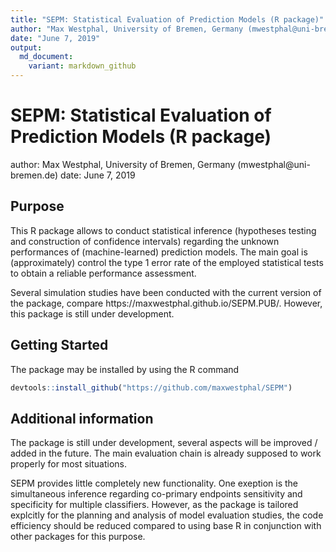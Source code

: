 ```yaml
---
title: "SEPM: Statistical Evaluation of Prediction Models (R package)"
author: "Max Westphal, University of Bremen, Germany (mwestphal@uni-bremen.de)"
date: "June 7, 2019"
output: 
  md_document:
    variant: markdown_github
---
```


# SEPM: Statistical Evaluation of Prediction Models (R package)
author: Max Westphal, University of Bremen, Germany (mwestphal@uni-bremen.de)
date: June 7, 2019

## Purpose

This R package allows to conduct statistical inference (hypotheses testing and 
construction of confidence intervals) regarding the unknown performances of (machine-learned)
prediction models. The main goal is (approximately) control the type 1 error rate of the employed
statistical tests to obtain a reliable performance assessment.

Several simulation studies have been conducted with the current version of the package, compare https://maxwestphal.github.io/SEPM.PUB/. 
However, this package is still under development.

## Getting Started

The package may be installed by using the R command

```r
devtools::install_github("https://github.com/maxwestphal/SEPM")
```


## Additional information

The package is still under development, several aspects will be improved / added in the future.
The main evaluation chain is already supposed to work properly for most situations.

SEPM provides little completely new functionality. One exeption is the simultaneous inference regarding co-primary endpoints sensitivity and specificity for multiple classifiers. However, as the package is tailored explcitly for the planning and analysis of model evaluation studies, the code efficiency should be reduced compared to using base R in conjunction with other packages for this purpose.







